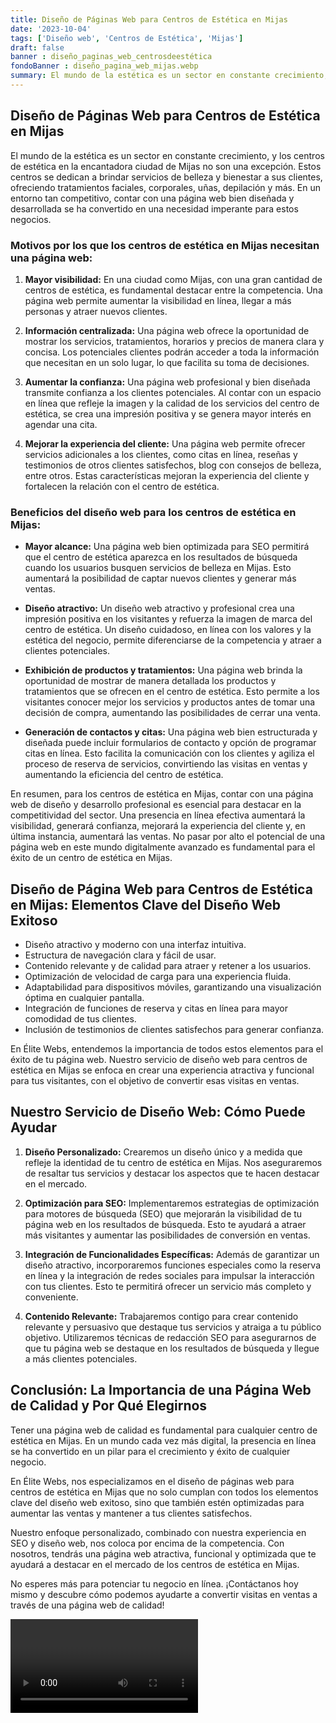 ```yaml
---
title: Diseño de Páginas Web para Centros de Estética en Mijas
date: '2023-10-04'
tags: ['Diseño web', 'Centros de Estética', 'Mijas']
draft: false
banner : diseño_paginas_web_centrosdeestética
fondoBanner : diseño_pagina_web_mijas.webp
summary: El mundo de la estética es un sector en constante crecimiento, y los centros de estética en la encantadora ciudad de Mijas no son una excepción. Estos centros se dedican a brindar servicios de belleza y bienestar a sus clientes, ofreciendo tratamientos faciales, corporales, uñas, depilación y más. En un entorno tan competitivo, contar con una página web bien diseñada y desarrollada se ha convertido en una necesidad imperante para estos negocios.
---
```


## Diseño de Páginas Web para Centros de Estética en Mijas

El mundo de la estética es un sector en constante crecimiento, y los centros de estética en la encantadora ciudad de Mijas no son una excepción. Estos centros se dedican a brindar servicios de belleza y bienestar a sus clientes, ofreciendo tratamientos faciales, corporales, uñas, depilación y más. En un entorno tan competitivo, contar con una página web bien diseñada y desarrollada se ha convertido en una necesidad imperante para estos negocios.

### Motivos por los que los centros de estética en Mijas necesitan una página web:

1. **Mayor visibilidad:** En una ciudad como Mijas, con una gran cantidad de centros de estética, es fundamental destacar entre la competencia. Una página web permite aumentar la visibilidad en línea, llegar a más personas y atraer nuevos clientes.

2. **Información centralizada:** Una página web ofrece la oportunidad de mostrar los servicios, tratamientos, horarios y precios de manera clara y concisa. Los potenciales clientes podrán acceder a toda la información que necesitan en un solo lugar, lo que facilita su toma de decisiones.

3. **Aumentar la confianza:** Una página web profesional y bien diseñada transmite confianza a los clientes potenciales. Al contar con un espacio en línea que refleje la imagen y la calidad de los servicios del centro de estética, se crea una impresión positiva y se genera mayor interés en agendar una cita.

4. **Mejorar la experiencia del cliente:** Una página web permite ofrecer servicios adicionales a los clientes, como citas en línea, reseñas y testimonios de otros clientes satisfechos, blog con consejos de belleza, entre otros. Estas características mejoran la experiencia del cliente y fortalecen la relación con el centro de estética.

### Beneficios del diseño web para los centros de estética en Mijas:

- **Mayor alcance:** Una página web bien optimizada para SEO permitirá que el centro de estética aparezca en los resultados de búsqueda cuando los usuarios busquen servicios de belleza en Mijas. Esto aumentará la posibilidad de captar nuevos clientes y generar más ventas.

- **Diseño atractivo:** Un diseño web atractivo y profesional crea una impresión positiva en los visitantes y refuerza la imagen de marca del centro de estética. Un diseño cuidadoso, en línea con los valores y la estética del negocio, permite diferenciarse de la competencia y atraer a clientes potenciales.

- **Exhibición de productos y tratamientos:** Una página web brinda la oportunidad de mostrar de manera detallada los productos y tratamientos que se ofrecen en el centro de estética. Esto permite a los visitantes conocer mejor los servicios y productos antes de tomar una decisión de compra, aumentando las posibilidades de cerrar una venta.

- **Generación de contactos y citas:** Una página web bien estructurada y diseñada puede incluir formularios de contacto y opción de programar citas en línea. Esto facilita la comunicación con los clientes y agiliza el proceso de reserva de servicios, convirtiendo las visitas en ventas y aumentando la eficiencia del centro de estética.

En resumen, para los centros de estética en Mijas, contar con una página web de diseño y desarrollo profesional es esencial para destacar en la competitividad del sector. Una presencia en línea efectiva aumentará la visibilidad, generará confianza, mejorará la experiencia del cliente y, en última instancia, aumentará las ventas. No pasar por alto el potencial de una página web en este mundo digitalmente avanzado es fundamental para el éxito de un centro de estética en Mijas.

<GifSeo />

<Cta />

## Diseño de Página Web para Centros de Estética en Mijas: Elementos Clave del Diseño Web Exitoso

- Diseño atractivo y moderno con una interfaz intuitiva.
- Estructura de navegación clara y fácil de usar.
- Contenido relevante y de calidad para atraer y retener a los usuarios.
- Optimización de velocidad de carga para una experiencia fluida.
- Adaptabilidad para dispositivos móviles, garantizando una visualización óptima en cualquier pantalla.
- Integración de funciones de reserva y citas en línea para mayor comodidad de tus clientes.
- Inclusión de testimonios de clientes satisfechos para generar confianza.

En Élite Webs, entendemos la importancia de todos estos elementos para el éxito de tu página web. Nuestro servicio de diseño web para centros de estética en Mijas se enfoca en crear una experiencia atractiva y funcional para tus visitantes, con el objetivo de convertir esas visitas en ventas.

## Nuestro Servicio de Diseño Web: Cómo Puede Ayudar

1. **Diseño Personalizado:** Crearemos un diseño único y a medida que refleje la identidad de tu centro de estética en Mijas. Nos aseguraremos de resaltar tus servicios y destacar los aspectos que te hacen destacar en el mercado.

2. **Optimización para SEO:** Implementaremos estrategias de optimización para motores de búsqueda (SEO) que mejorarán la visibilidad de tu página web en los resultados de búsqueda. Esto te ayudará a atraer más visitantes y aumentar las posibilidades de conversión en ventas.

3. **Integración de Funcionalidades Específicas:** Además de garantizar un diseño atractivo, incorporaremos funciones especiales como la reserva en línea y la integración de redes sociales para impulsar la interacción con tus clientes. Esto te permitirá ofrecer un servicio más completo y conveniente.

4. **Contenido Relevante:** Trabajaremos contigo para crear contenido relevante y persuasivo que destaque tus servicios y atraiga a tu público objetivo. Utilizaremos técnicas de redacción SEO para asegurarnos de que tu página web se destaque en los resultados de búsqueda y llegue a más clientes potenciales.

## Conclusión: La Importancia de una Página Web de Calidad y Por Qué Elegirnos

Tener una página web de calidad es fundamental para cualquier centro de estética en Mijas. En un mundo cada vez más digital, la presencia en línea se ha convertido en un pilar para el crecimiento y éxito de cualquier negocio.

En Élite Webs, nos especializamos en el diseño de páginas web para centros de estética en Mijas que no solo cumplan con todos los elementos clave del diseño web exitoso, sino que también estén optimizadas para aumentar las ventas y mantener a tus clientes satisfechos.

Nuestro enfoque personalizado, combinado con nuestra experiencia en SEO y diseño web, nos coloca por encima de la competencia. Con nosotros, tendrás una página web atractiva, funcional y optimizada que te ayudará a destacar en el mercado de los centros de estética en Mijas.

No esperes más para potenciar tu negocio en línea. ¡Contáctanos hoy mismo y descubre cómo podemos ayudarte a convertir visitas en ventas a través de una página web de calidad!

<Video />

<CtaBot job='Centros de Estética' city='Mijas'/>

<Gmaps query='Mijas+españa+maps' />